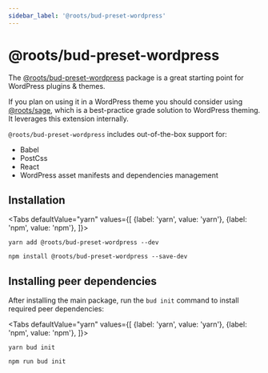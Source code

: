 ```yaml
---
sidebar_label: '@roots/bud-preset-wordpress'
---
```



# @roots/bud-preset-wordpress

The [@roots/bud-preset-wordpress](/extensions/presets/bud-preset-wordpress) package is a great starting point for WordPress plugins & themes.

If you plan on using it in a WordPress theme you should consider using [@roots/sage](https://github.com/roots/sage), which is a best-practice grade
solution to WordPress theming. It leverages this extension internally.

`@roots/bud-preset-wordpress` includes out-of-the-box support for:

- Babel
- PostCss
- React
- WordPress asset manifests and dependencies management

## Installation

<Tabs
  defaultValue="yarn"
  values={[
    {label: 'yarn', value: 'yarn'},
    {label: 'npm', value: 'npm'},
  ]}>
  <TabItem value="yarn">

    yarn add @roots/bud-preset-wordpress --dev

  </TabItem>
  <TabItem value="npm">

    npm install @roots/bud-preset-wordpress --save-dev

  </TabItem>
</Tabs>

## Installing peer dependencies

After installing the main package, run the `bud init` command to install required peer dependencies:

<Tabs
  defaultValue="yarn"
  values={[
    {label: 'yarn', value: 'yarn'},
    {label: 'npm', value: 'npm'},
  ]}>
  <TabItem value="yarn">

    yarn bud init

  </TabItem>
  <TabItem value="npm">

    npm run bud init

  </TabItem>
</Tabs>
